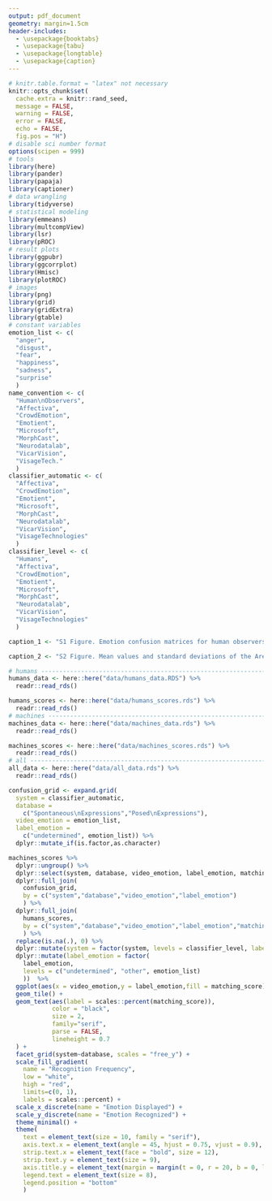 ```yaml
---
output: pdf_document
geometry: margin=1.5cm
header-includes:
  - \usepackage{booktabs}
  - \usepackage{tabu}
  - \usepackage{longtable}
  - \usepackage{caption}
---
```


\captionsetup[figure]{labelformat=empty}

```r
# knitr.table.format = "latex" not necessary
knitr::opts_chunk$set(
  cache.extra = knitr::rand_seed, 
  message = FALSE, 
  warning = FALSE, 
  error = FALSE, 
  echo = FALSE, 
  fig.pos = "H")
# disable sci number format
options(scipen = 999)
# tools
library(here)
library(pander)
library(papaja)
library(captioner)
# data wrangling
library(tidyverse)
# statistical modeling
library(emmeans)
library(multcompView)
library(lsr)
library(pROC)
# result plots
library(ggpubr)
library(ggcorrplot)
library(Hmisc)
library(plotROC)
# images
library(png)
library(grid)
library(gridExtra)
library(gtable)
# constant variables
emotion_list <- c(
  "anger", 
  "disgust", 
  "fear", 
  "happiness", 
  "sadness", 
  "surprise"
  )
name_convention <- c(
  "Human\nObservers",
  "Affectiva",
  "CrowdEmotion",
  "Emotient",
  "Microsoft",
  "MorphCast",
  "Neurodatalab",
  "VicarVision",
  "VisageTech."
  )
classifier_automatic <- c(
  "Affectiva",
  "CrowdEmotion",
  "Emotient", 
  "Microsoft",
  "MorphCast",
  "Neurodatalab",
  "VicarVision",
  "VisageTechnologies"
  )
classifier_level <- c(
  "Humans",
  "Affectiva",
  "CrowdEmotion",
  "Emotient", 
  "Microsoft",
  "MorphCast",
  "Neurodatalab",
  "VicarVision",
  "VisageTechnologies"
  )
```

```r
caption_1 <- "S1 Figure. Emotion confusion matrices for human observers and automatic classifiers separately by posed and spontaneous expressions. For cases with ‘undetermined’ confidence levels, the sum of the marginal proportion of recognized emotions can be higher than 100\\%."

caption_2 <- "S2 Figure. Mean values and standard deviations of the Area Under the Curve (AUC) by type of expression for every combination of the 14 human observers."
```

```r
# humans -----------------------------------------------------------------------
humans_data <- here::here("data/humans_data.RDS") %>% 
  readr::read_rds() 

humans_scores <- here::here("data/humans_scores.rds") %>% 
  readr::read_rds()
# machines ---------------------------------------------------------------------
machines_data <- here::here("data/machines_data.rds") %>% 
  readr::read_rds()

machines_scores <- here::here("data/machines_scores.rds") %>% 
  readr::read_rds()
# all --------------------------------------------------------------------------
all_data <- here::here("data/all_data.rds") %>% 
  readr::read_rds()
```

```r
confusion_grid <- expand.grid(
  system = classifier_automatic,
  database = 
    c("Spontaneous\nExpressions","Posed\nExpressions"),
  video_emotion = emotion_list,
  label_emotion = 
    c("undetermined", emotion_list)) %>%
  dplyr::mutate_if(is.factor,as.character)

machines_scores %>%
  dplyr::ungroup() %>%
  dplyr::select(system, database, video_emotion, label_emotion, matching_score) %>%
  dplyr::full_join(
    confusion_grid, 
    by = c("system","database","video_emotion","label_emotion")
    ) %>% 
  dplyr::full_join(
    humans_scores,
    by = c("system","database","video_emotion","label_emotion","matching_score")
    ) %>%
  replace(is.na(.), 0) %>%
  dplyr::mutate(system = factor(system, levels = classifier_level, labels = name_convention)) %>%
  dplyr::mutate(label_emotion = factor(
    label_emotion,
    levels = c("undetermined", "other", emotion_list)
    ))  %>% 
  ggplot(aes(x = video_emotion,y = label_emotion,fill = matching_score)) +
  geom_tile() +
  geom_text(aes(label = scales::percent(matching_score)),
            color = "black",
            size = 2,
            family="serif",
            parse = FALSE, 
            lineheight = 0.7
  ) +
  facet_grid(system~database, scales = "free_y") +
  scale_fill_gradient(
    name = "Recognition Frequency",
    low = "white", 
    high = "red", 
    limits=c(0, 1), 
    labels = scales::percent) +
  scale_x_discrete(name = "Emotion Displayed") +
  scale_y_discrete(name = "Emotion Recognized") +
  theme_minimal() +
  theme(
    text = element_text(size = 10, family = "serif"),
    axis.text.x = element_text(angle = 45, hjust = 0.75, vjust = 0.9),
    strip.text.x = element_text(face = "bold", size = 12),
    strip.text.y = element_text(size = 9),
    axis.title.y = element_text(margin = margin(t = 0, r = 20, b = 0, l = 0)),
    legend.text = element_text(size = 8),
    legend.position = "bottom"
    )
```
